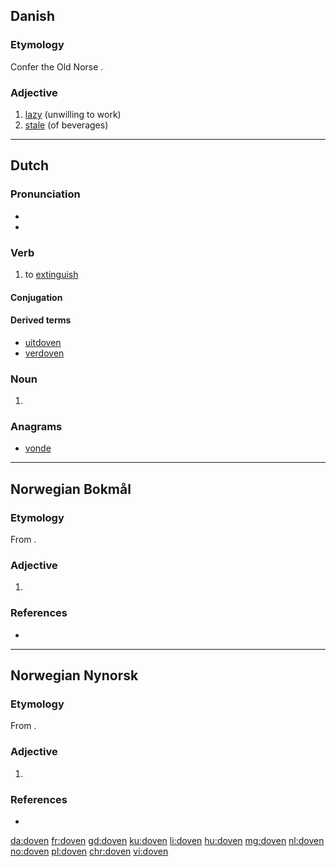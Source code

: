 ==Danish==

===Etymology===
Confer the Old Norse {{m|non|dofinn||dead}}.

===Adjective===
{{head|da|adjective|neuter|dovent|plural and definite|dovne|[[Appendix:Glossary#comparative|comparative]]|dovnere|[[Appendix:Glossary#superlative|superlative]]|dovnest}}

# [[lazy]] (unwilling to work)
# [[stale]] (of beverages)

----

==Dutch==

===Pronunciation===
* {{audio|Nl-doven.ogg|Audio|lang=nl}}
* {{rhymes|oːvən|lang=nl}}

===Verb===
{{nl-verb|doofde|gedoofd}}

# to [[extinguish]]

====Conjugation====
{{nl-conj-wk|doof|dove}}

====Derived terms====
* [[uitdoven]]
* [[verdoven]]

===Noun===
{{head|nl|noun plural form}}

# {{nl-noun form of|pl|dove}}

===Anagrams===
* [[vonde#Dutch|vonde]]

----

==Norwegian Bokmål==

===Etymology===
From {{etyl|non|nb}} {{m|non|dofinn||dead}}.

===Adjective===
{{head|nb|adjective|neuter singular|dovent|definite singular and plural|dovne|comparative|dovnere|indefinite superlative|dovnest|definite superlative|dovneste}}

# {{l|en|lazy}} {{q|unwilling to work}}

===References===
* {{R:The Bokmål Dictionary}}

----
==Norwegian Nynorsk==

===Etymology===
From {{etyl|non|nn}} {{m|non|dofinn||dead}}.

===Adjective===
{{head|nn|adjective|neuter singular|dove|or|dovent|definite singular and plural|dovne|comparative|dovnare|indefinite superlative|dovnast|definite superlative|dovnaste}}

# {{l|en|lazy}} {{q|unwilling to work}}

===References===
* {{R:The Nynorsk Dictionary}}

[[da:doven]]
[[fr:doven]]
[[gd:doven]]
[[ku:doven]]
[[li:doven]]
[[hu:doven]]
[[mg:doven]]
[[nl:doven]]
[[no:doven]]
[[pl:doven]]
[[chr:doven]]
[[vi:doven]]